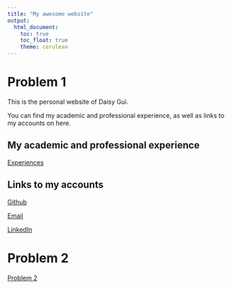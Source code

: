 ```yaml
---
title: "My awesome website"
output: 
  html_document:
    toc: true
    toc_float: true
    theme: cerulean
---
```

# Problem 1

This is the personal website of Daisy Gui.

You can find my academic and professional experience, as well as links to my accounts on here. 

## My academic and professional experience

[Experiences](experiences.html)

## Links to my accounts

[Github](https://github.com/DaisyGui)

[Email](yg3099@cumc.columbia.edu)

[LinkedIn](https://www.linkedin.com/in/yundi-gui/)

# Problem 2

[Problem 2](prob2.html)

